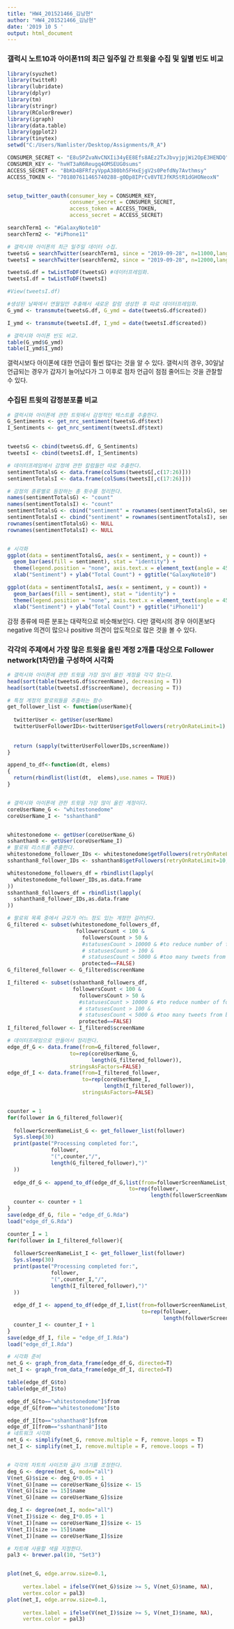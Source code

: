 ```yaml
---
title: "HW4_201521466_김남현"
author: "HW4_201521466_김남현"
date: '2019 10 5 '
output: html_document
---
```

### 갤럭시 노트10과 아이폰11의 최근 일주일 간 트윗을 수집 및 일별 빈도 비교
```r
library(syuzhet)
library(twitteR)
library(lubridate)
library(dplyr)
library(tm)
library(stringr)
library(RColorBrewer)
library(igraph)
library(data.table)
library(ggplot2)
library(tinytex)
setwd("C:/Users/Namlister/Desktop/Assignments/R_A")

CONSUMER_SECRET <- "E8u5PZvaNvCNXIi34yEE8Efs8AEz2TxJbvyjpjWi2OpE3HENDQ"
CONSUMER_KEY <- "hvHT3aR6Reugq4OMSEUG0sums"
ACCESS_SECRET <- "BbKb4BFRfzyVppA380bh5FHxEjgV2s0PefdNy7Avthmsy"
ACCESS_TOKEN <- "701807611465740288-g0Dp8IPrCv8VTEJfKRStR1dGHONeoxN"


setup_twitter_oauth(consumer_key = CONSUMER_KEY,
                    consumer_secret = CONSUMER_SECRET,
                    access_token = ACCESS_TOKEN,
                    access_secret = ACCESS_SECRET)

searchTerm1 <- "#GalaxyNote10"
searchTerm2 <- "#iPhone11"

# 갤럭시와 아이폰의 최근 일주일 데이터 수집.
tweetsG = searchTwitter(searchTerm1, since = "2019-09-28", n=11000,lang = "en") #갤럭시.
tweetsI = searchTwitter(searchTerm2, since = "2019-09-28", n=12000,lang = "en") #아이폰.

tweetsG.df = twListToDF(tweetsG) #데이터프레임화.
tweetsI.df = twListToDF(tweetsI)

#View(tweetsI.df)

#생성된 날짜에서 연월일만 추출해서 새로운 칼럼 생성한 후 따로 데이터프레임화.
G_ymd <- transmute(tweetsG.df, G_ymd = date(tweetsG.df$created))

I_ymd <- transmute(tweetsI.df, I_ymd = date(tweetsI.df$created))

# 갤럭시와 아이폰 빈도 비교.
table(G_ymd$G_ymd)
table(I_ymd$I_ymd)
```
갤럭시보다 아이폰에 대한 언급이 훨씬 많다는 것을 알 수 있다. 갤럭시의 경우, 30일날 언급되는 경우가 갑자기 늘어났다가 그 이후로 점차 언급이 점점 줄어드는 것을 관찰할 수 있다.

### 수집된 트윗의 감정분포를 비교
```r
# 갤럭시와 아이폰에 관한 트윗에서 감정적인 텍스트를 추출한다.
G_Sentiments <- get_nrc_sentiment(tweetsG.df$text)
I_Sentiments <- get_nrc_sentiment(tweetsI.df$text)


tweetsG <- cbind(tweetsG.df, G_Sentiments)
tweetsI <- cbind(tweetsI.df, I_Sentiments)

# 데이터프레임에서 감정에 관한 칼럼들만 따로 추출한다.
sentimentTotalsG <- data.frame(colSums(tweetsG[,c(17:26)]))
sentimentTotalsI <- data.frame(colSums(tweetsI[,c(17:26)]))

# 감정의 종류별로 등장하는 총 횟수를 정리한다.
names(sentimentTotalsG) <- "count"
names(sentimentTotalsI) <- "count"
sentimentTotalsG <- cbind("sentiment" = rownames(sentimentTotalsG), sentimentTotalsG)
sentimentTotalsI <- cbind("sentiment" = rownames(sentimentTotalsI), sentimentTotalsI)
rownames(sentimentTotalsG) <- NULL
rownames(sentimentTotalsI) <- NULL


# 시각화
ggplot(data = sentimentTotalsG, aes(x = sentiment, y = count)) +
  geom_bar(aes(fill = sentiment), stat = "identity") +
  theme(legend.position = "none", axis.text.x = element_text(angle = 45)) +
  xlab("Sentiment") + ylab("Total Count") + ggtitle("GalaxyNote10")

ggplot(data = sentimentTotalsI, aes(x = sentiment, y = count)) +
  geom_bar(aes(fill = sentiment), stat = "identity") +
  theme(legend.position = "none", axis.text.x = element_text(angle = 45)) +
  xlab("Sentiment") + ylab("Total Count") + ggtitle("iPhone11")
```
감정 종류에 따른 분포는 대략적으로 비슷해보인다. 다만 갤럭시의 경우 아이폰보다 negative 의견이 많으나 positive 의견이 압도적으로 많은 것을 볼 수 있다. 

### 각각의 주제에서 가장 많은 트윗을 올린 계정 2개를 대상으로 Follower network(1차만)을 구성하여 시각화
```r
# 갤럭시와 아이폰에 관한 트윗을 가장 많이 올린 계정을 각각 찾는다.
head(sort(table(tweetsG.df$screenName), decreasing = T))
head(sort(table(tweetsI.df$screenName), decreasing = T))

# 특정 계정의 팔로워들을 추출하는 함수
get_follower_list <- function(userName){
  
  twitterUser <- getUser(userName)
  twitterUserFollowerIDs<-twitterUser$getFollowers(retryOnRateLimit=1)
  
  
  return (sapply(twitterUserFollowerIDs,screenName))
}

append_to_df<-function(dt, elems)
{ 
  return(rbindlist(list(dt,  elems),use.names = TRUE))
}


# 갤럭시와 아이폰에 관한 트윗을 가장 많이 올린 계정이다.
coreUserName_G <- "whitestonedome"
coreUserName_I <- "sshanthan8"


whitestonedome <- getUser(coreUserName_G)
sshanthan8 <- getUser(coreUserName_I)
# 팔로워 리스트를 추출한다.
whitestonedome_follower_IDs <- whitestonedome$getFollowers(retryOnRateLimit=10, n = 100)
sshanthan8_follower_IDs <- sshanthan8$getFollowers(retryOnRateLimit=10, n = 100)

whitestonedome_followers_df = rbindlist(lapply(
  whitestonedome_follower_IDs,as.data.frame
))
sshanthan8_followers_df = rbindlist(lapply(
  sshanthan8_follower_IDs,as.data.frame
))

# 팔로워 목록 중에서 규모가 어느 정도 있는 계정만 걸러낸다.
G_filtered <- subset(whitestonedome_followers_df, 
                      followersCount < 100 &
                        followersCount > 50 &
                        #statusesCount > 10000 & #to reduce number of followers
                        # statusesCount > 100 & 
                        # statusesCount < 5000 & #too many tweets from bots?
                        protected==FALSE)
G_filtered_follower <- G_filtered$screenName

I_filtered <- subset(sshanthan8_followers_df, 
                     followersCount < 100 &
                       followersCount > 50 &
                       #statusesCount > 10000 & #to reduce number of followers
                       # statusesCount > 100 & 
                       # statusesCount < 5000 & #too many tweets from bots?
                       protected==FALSE)
I_filtered_follower <- I_filtered$screenName

# 데이터프레임으로 만들어서 정리한다.
edge_df_G <- data.frame(from=G_filtered_follower,
                    to=rep(coreUserName_G, 
                           length(G_filtered_follower)), 
                    stringsAsFactors=FALSE)
edge_df_I <- data.frame(from=I_filtered_follower,
                        to=rep(coreUserName_I, 
                               length(I_filtered_follower)), 
                        stringsAsFactors=FALSE)


counter = 1
for(follower in G_filtered_follower){
  
  followerScreenNameList_G <- get_follower_list(follower)
  Sys.sleep(30)
  print(paste("Processing completed for:",
              follower,
              "(",counter,"/",
              length(G_filtered_follower),")"
  ))
  
  edge_df_G <- append_to_df(edge_df_G,list(from=followerScreenNameList_G,
                                       to=rep(follower, 
                                              length(followerScreenNameList_G))))
  counter <- counter + 1
}
save(edge_df_G, file = "edge_df_G.Rda")
load("edge_df_G.Rda")

counter_I = 1
for(follower in I_filtered_follower){
  
  followerScreenNameList_I <- get_follower_list(follower)
  Sys.sleep(30)
  print(paste("Processing completed for:",
              follower,
              "(",counter_I,"/",
              length(I_filtered_follower),")"
  ))
  
  edge_df_I <- append_to_df(edge_df_I,list(from=followerScreenNameList_I,
                                           to=rep(follower, 
                                                  length(followerScreenNameList_I))))
  counter_I <- counter_I + 1
}
save(edge_df_I, file = "edge_df_I.Rda")
load("edge_df_I.Rda")

# 시각화 준비
net_G <- graph_from_data_frame(edge_df_G, directed=T)
net_I <- graph_from_data_frame(edge_df_I, directed=T)

table(edge_df_G$to)
table(edge_df_I$to)

edge_df_G[to=="whitestonedome"]$from
edge_df_G[from=="whitestonedome"]$to

edge_df_I[to=="sshanthan8"]$from
edge_df_I[from=="sshanthan8"]$to
# 네트워크 시각화
net_G <- simplify(net_G, remove.multiple = F, remove.loops = T)
net_I <- simplify(net_I, remove.multiple = F, remove.loops = T)


# 각각의 차트의 사이즈와 글자 크기를 조정한다.
deg_G <- degree(net_G, mode="all")
V(net_G)$size <- deg_G*0.05 + 1
V(net_G)[name == coreUserName_G]$size <- 15
V(net_G)[size >= 15]$name
V(net_G)[name == coreUserName_G]$size

deg_I <- degree(net_I, mode="all")
V(net_I)$size <- deg_I*0.05 + 1
V(net_I)[name == coreUserName_I]$size <- 15
V(net_I)[size >= 15]$name
V(net_I)[name == coreUserName_I]$size

# 차트에 사용할 색을 지정한다.
pal3 <- brewer.pal(10, "Set3")


plot(net_G, edge.arrow.size=0.1,
     
     vertex.label = ifelse(V(net_G)$size >= 5, V(net_G)$name, NA),
     vertex.color = pal3)
plot(net_I, edge.arrow.size=0.1,
     
     vertex.label = ifelse(V(net_I)$size >= 5, V(net_I)$name, NA),
     vertex.color = pal3)
```
